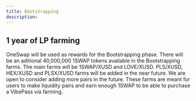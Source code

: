 ```yaml
---
title: Bootstrapping
description: 
---
```


## 1 year of LP farming

OneSwap will be used as rewards for the Bootstrapping phase. There will be an aditional 40,000,000 1SWAP tokens available in the Bootstrapping farms. The main farms will be 1SWAP/XUSD and LOVE/XUSD. PLS/XUSD, HEX/XUSD and PLSX/XUSD farms will be added in the near future. We are open to consider adding more pairs in the future. These farms are meant for users to make liquidity pairs and earn enough 1SWAP to be able to purchase a VibePass via farming.
